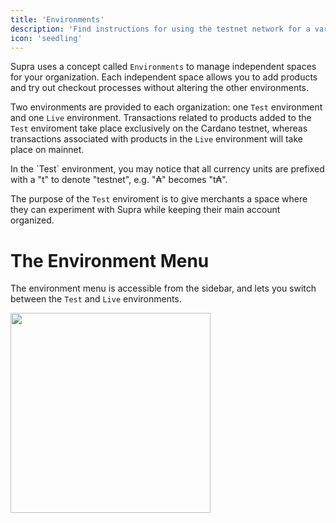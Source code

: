 ```yaml
---
title: 'Environments'
description: 'Find instructions for using the testnet network for a variety of popular Cardano wallets'
icon: 'seedling'
---
```


Supra uses a concept called `Environments` to manage independent spaces for your organization. Each independent space allows you to add products and try out checkout processes without altering the other environments.

Two environments are provided to each organization: one `Test` environment and one `Live` environment. Transactions related to products added to the `Test` enviroment take place exclusively on the Cardano testnet, whereas transactions associated with products in the `Live` environment will take place on mainnet.

<Note>
  In the `Test` environment, you may notice that all currency units are prefixed
  with a "t" to denote "testnet", e.g. "₳" becomes "t₳".
</Note>

The purpose of the `Test` enviroment is to give merchants a space where they can experiment with Supra while keeping their main account organized.

# The Environment Menu

The environment menu is accessible from the sidebar, and lets you switch between the `Test` and `Live` environments.

<div style={{ textAlign: 'center' }}>
  <img
    src='/environments/images/environment_switcher.png'
    width='320'
    style={{ margin: 'auto' }}
  />
</div>
